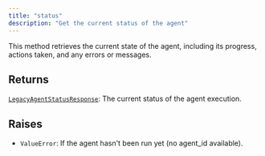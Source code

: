 ```yaml
---
title: "status"
description: "Get the current status of the agent"
---
```




This method retrieves the current state of the agent, including its progress,
actions taken, and any errors or messages.



## Returns

[`LegacyAgentStatusResponse`](../misc/legacyagentstatusresponse): The current status of the agent execution.

## Raises

- `ValueError`: If the agent hasn't been run yet (no agent_id available).
